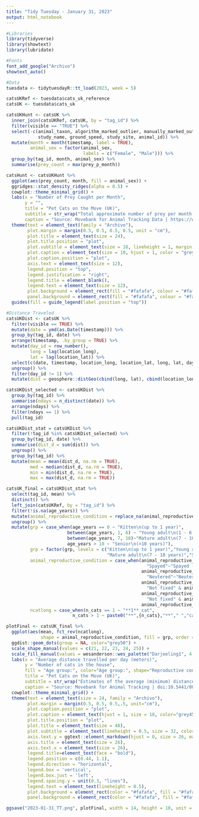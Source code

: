 ```yaml
---
title: "Tidy Tuesday - January 31, 2023"
output: html_notebook
---
```

```r
#Libraries
library(tidyverse)
library(showtext)
library(lubridate)

#Fonts
font_add_google("Archivo")
showtext_auto()

#Data
tuesdata <- tidytuesdayR::tt_load(2023, week = 5)
```

```r
catsUKRef <- tuesdata$cats_uk_reference
catsUK <- tuesdata$cats_uk

catsUKHunt <- catsUK %>%
  inner_join(catsUKRef, catsUK, by = "tag_id") %>%
  filter(visible == "TRUE") %>%
  select(-c(animal_taxon, algorithm_marked_outlier, manually_marked_outlier,
            study_name, ground_speed, study_site, animal_id)) %>%
  mutate(month = month(timestamp, label = TRUE),
         animal_sex = factor(animal_sex,
                             labels = c("Female", "Male"))) %>%
  group_by(tag_id, month, animal_sex) %>%
  summarise(prey_count = max(prey_p_month))
```

```r
catsHunt <- catsUKHunt %>%
  ggplot(aes(prey_count, month, fill = animal_sex)) +
  ggridges::stat_density_ridges(alpha = 0.5) +
  cowplot::theme_minimal_grid() +
  labs(x = "Number of Prey Caught per Month",
       y = "",
       title = "Pet Cats on the Move (UK)",
       subtitle = str_wrap("Total approximate number of prey per month per total cats for 101 pet cats surveyed in the UK between June 2017 and November 2017."),
       caption = "Source: Movebank for Animal Tracking Data | https://www.datarepository.movebank.org/ | Tidy Tuesday ") +
  theme(text = element_text(family = "Archivo"),
        plot.margin = margin(0.5, 0.5, 0.5, 0.5, unit = "cm"),
        plot.title = element_text(size = 24),
        plot.title.position = "plot",
        plot.subtitle = element_text(size = 18, lineheight = 1, margin = margin(b = 10), color = "grey20"),
        plot.caption = element_text(size = 10, hjust = 1, color = "grey45"),
        plot.caption.position = "plot",
        axis.text = element_text(size = 12),
        legend.position = "top",
        legend.justification = "right",
        legend.title = element_blank(),
        legend.text = element_text(size = 12),
        plot.background = element_rect(fill = "#fafafa", colour = "#fafafa"),
        panel.background = element_rect(fill = "#fafafa", colour = "#fafafa")) +
  guides(fill = guide_legend(label.position = "top"))
```

```r
#Distance Traveled
catsUKDist <- catsUK %>%
  filter(visible == TRUE) %>%
  mutate(date = ymd(as.Date(timestamp))) %>%
  group_by(tag_id, date) %>%
  arrange(timestamp, .by_group = TRUE) %>%
  mutate(day_id = row_number(),
         long = lag(location_long),
         lat = lag(location_lat)) %>%
  select(c(date, timestamp, location_long, location_lat, long, lat, day_id,)) %>%
  ungroup() %>%
  filter(day_id != 1) %>%
  mutate(dist = geosphere::distGeo(cbind(long, lat), cbind(location_long, location_lat)))

catsUKDist_selected <- catsUKDist %>%
  group_by(tag_id) %>%
  summarise(ndays = n_distinct(date)) %>%
  arrange(ndays) %>%
  filter(ndays == 1) %>%
  pull(tag_id)

catsUKDist_stat = catsUKDist %>%
  filter(!tag_id %in% catsUKDist_selected) %>%
  group_by(tag_id, date) %>%
  summarise(dist_d = sum(dist)) %>%
  ungroup() %>%
  group_by(tag_id) %>%
  mutate(mean = mean(dist_d, na.rm = TRUE),
         med = median(dist_d, na.rm = TRUE),
         min = min(dist_d, na.rm = TRUE),
         max = max(dist_d, na.rm = TRUE))

catsUK_final = catsUKDist_stat %>%
  select(tag_id, mean) %>%
  distinct() %>%
  left_join(catsUKRef, by = "tag_id") %>%
  filter(!is.na(age_years)) %>%
  mutate(animal_reproductive_condition = replace_na(animal_reproductive_condition, "Unknown")) %>%
  ungroup() %>%
  mutate(grp = case_when(age_years == 0 ~ "Kitten\n(up to 1 year)",
                       between(age_years, 1, 6) ~ "Young adult\n(1 - 6 years)",
                       between(age_years, 7, 10)~"Mature adult\n(7 - 10 years)",
                       age_years > 10 ~ "Senior\n(>10 years)"),
         grp = factor(grp, levels = c("Kitten\n(up to 1 year)","Young adult\n(1 - 6 years)",
                                      "Mature adult\n(7 - 10 years)","Senior\n(>10 years)")),
         animal_reproductive_condition = case_when(animal_reproductive_condition == 
                                                     "Spayed"~"Spayed (Female)",
                                                   animal_reproductive_condition ==
                                                     "Neutered"~"Neutered (Male)",
                                                   animal_reproductive_condition ==
                                                     "Not fixed" & animal_sex == "m" ~ "Unaltered (Male)",
                                                   animal_reproductive_condition == 
                                                     "Not fixed" & animal_sex == "f" ~ "Unaltered (Female)",
                                                   animal_reproductive_condition == "Unknown" ~ "Unknown"),
         ncatlong = case_when(n_cats == 1 ~ "**1** cat",
                         n_cats > 1 ~ paste0("**",{n_cats},"**"," ","cats")))
```

```r
plotFinal <- catsUK_final %>%
  ggplot(aes(mean, fct_rev(ncatlong),
             shape = animal_reproductive_condition, fill = grp, order = grp)) +
  ggdist::geom_dots(group = NA, color="grey50") +
  scale_shape_manual(values = c(21, 22, 23, 24, 25)) +
  scale_fill_manual(values = wesanderson::wes_palette("Darjeeling1", 4, type = "discrete")) +
  labs(x = "Average distance travelled per day (meters)", 
       y = "Number of cats in the house",
       fill = "Age group:", color="Age group:", shape="Reproductive condition:",
       title = "Pet Cats on the Move (UK)",
       subtitle = str_wrap("Estimates of the average (minimum) distance travelled per day by 98 pet cats surveyed in the UK between June 2017 and November 2017. The distance in meters is an estimate of the shortest distance between two sensor measurement locations."),
       caption = "Source: Movebank for Animal Tracking | doi:10.5441/001/1.pf315732 | Tidy Tuesday") +
  cowplot::theme_minimal_grid() +
  theme(text = element_text(size = 24, family = "Archivo"),
        plot.margin = margin(0.5, 0.5, 0.5,.5, unit="cm"),
        plot.caption.position = "plot",
        plot.caption = element_text(hjust = 1, size = 18, color="grey45"),
        plot.title.position = "plot",
        plot.title = element_text(size = 48),
        plot.subtitle = element_text(lineheight = 0.5, size = 32, color="grey20"),
        axis.text.y = ggtext::element_markdown(hjust = 0, size = 26, margin = margin(l = 3)),
        axis.title = element_text(size = 26),
        axis.text.x = element_text(size = 26),
        legend.title=element_text(face = "bold"),
        legend.position = c(0.44, 1.1),
        legend.direction = "horizontal",
        legend.box = 'vertical', 
        legend.box.just = 'left',
        legend.spacing.y = unit(0.3, "lines"),
        legend.text = element_text(lineheight = 0.5),
        plot.background = element_rect(color = "#fafafa", fill = "#fafafa"),
        panel.background = element_rect(color = "#fafafa", fill = "#fafafa"))

```

```r
ggsave("2023-01-31_TT.png", plotFinal, width = 14, height = 10, unit = "in")
```